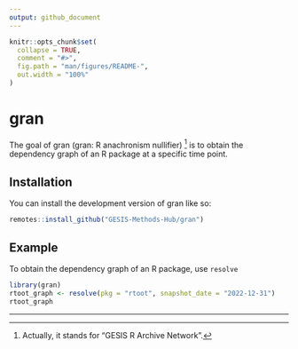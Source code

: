 ```yaml
---
output: github_document
---
```


<!-- README.md is generated from README.Rmd. Please edit that file -->

```r
knitr::opts_chunk$set(
  collapse = TRUE,
  comment = "#>",
  fig.path = "man/figures/README-",
  out.width = "100%"
)
```

# gran

<!-- badges: start -->
<!-- badges: end -->

The goal of gran (gran: R anachronism nullifier) [^gesis] is to obtain the dependency graph of an R package at a specific time point.

## Installation

You can install the development version of gran like so:

``` r
remotes::install_github("GESIS-Methods-Hub/gran")
```

## Example

To obtain the dependency graph of an R package, use `resolve`

```r
library(gran)
rtoot_graph <- resolve(pkg = "rtoot", snapshot_date = "2022-12-31")
rtoot_graph
```

---

[^gesis]: Actually, it stands for "GESIS R Archive Network".
